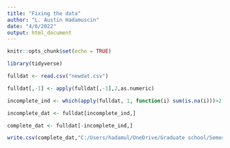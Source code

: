 ```yaml
---
title: "Fixing the data"
author: "L. Austin Hadamuscin"
date: "4/6/2022"
output: html_document
---
```


```r
knitr::opts_chunk$set(echo = TRUE)
```

```r
library(tidyverse)
```

```r
fulldat <- read.csv("newdat.csv")

fulldat[,-1] <- apply(fulldat[,-1],2,as.numeric)

incomplete_ind <- which(apply(fulldat, 1, function(i) sum(is.na(i)))>2 | is.na(fulldat$HALE_Birth))

incomplete_dat <- fulldat[incomplete_ind,]

complete_dat <- fulldat[-incomplete_ind,]

write.csv(complete_dat,"C:/Users/hadamul/OneDrive/Graduate school/Semester 4/Data Mining/Data-Mining-Final-Project/life14updated.csv",row.names = F)
```


















